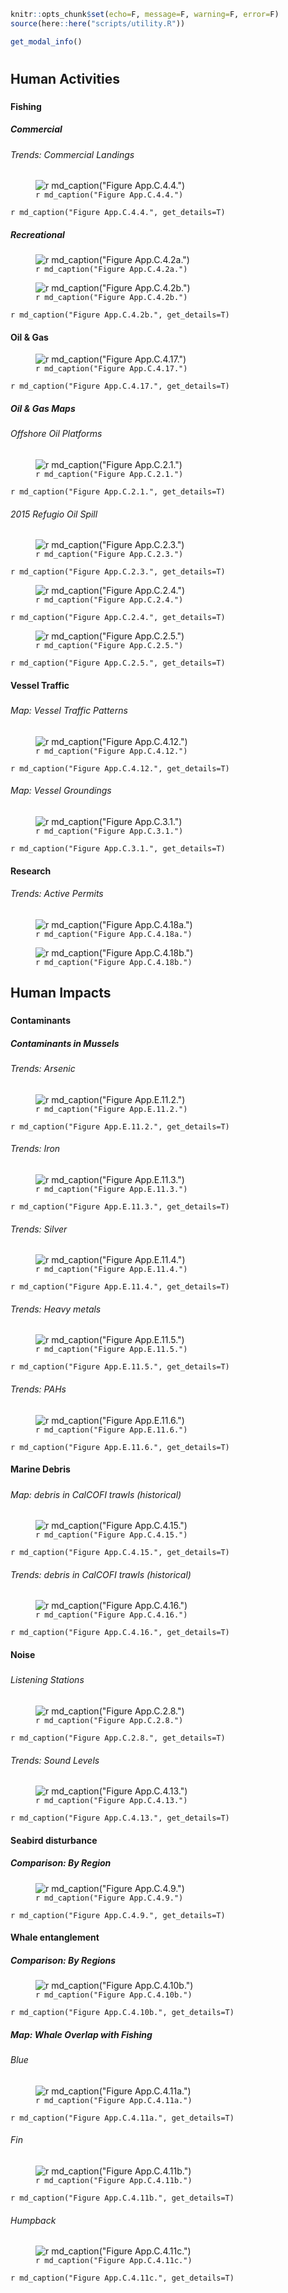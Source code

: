 ```r
knitr::opts_chunk$set(echo=F, message=F, warning=F, error=F)
source(here::here("scripts/utility.R"))
```

```r
get_modal_info()
```

# {.tabset}

## Human Activities 

### {.tabset}
#### Fishing {.tabset}

##### Commercial {.tabset}
###### Trends: Commercial Landings

![`r md_caption("Figure App.C.4.4.")`](../img/cinms_cr/App.C.4.4.Leeworthy_landings.jpg)

`r md_caption("Figure App.C.4.4.", get_details=T)`



##### Recreational 
![`r md_caption("Figure App.C.4.2a.")`](../img/cinms_cr/App.C.4.2a.CPFV_trips.jpg)

![`r md_caption("Figure App.C.4.2b.")`](../img/cinms_cr/App.C.4.2b.CPFV_landings.jpg)

`r md_caption("Figure App.C.4.2b.", get_details=T)`



#### Oil & Gas

![`r md_caption("Figure App.C.4.17.")`](../img/cinms_cr/App.C.4.17.Oil_gas_activity_CCIEA.jpg)

`r md_caption("Figure App.C.4.17.", get_details=T)`

##### Oil & Gas Maps {.tabset}

###### Offshore Oil Platforms

![`r md_caption("Figure App.C.2.1.")`](../img/cinms_cr/App.C.2.1 Oil platforms_Mari Cajandig.jpg)

`r md_caption("Figure App.C.2.1.", get_details=T)`

###### 2015 Refugio Oil Spill

![`r md_caption("Figure App.C.2.3.")`](../img/cinms_cr/App.C.2.3 Refugio Spill_Mari Cajandig.jpg)

`r md_caption("Figure App.C.2.3.", get_details=T)`

![`r md_caption("Figure App.C.2.4.")`](../img/cinms_cr/App.C.2.4.jpg)

`r md_caption("Figure App.C.2.4.", get_details=T)`

![`r md_caption("Figure App.C.2.5.")`](../img/cinms_cr/App.C.2.5.jpg)

`r md_caption("Figure App.C.2.5.", get_details=T)`

#### Vessel Traffic

##### {.tabset}

###### Map: Vessel Traffic Patterns

![`r md_caption("Figure App.C.4.12.")`](../img/cinms_cr/App.C.4.12.MSWGSS_2016.jpg)

`r md_caption("Figure App.C.4.12.", get_details=T)`

###### Map: Vessel Groundings

![`r md_caption("Figure App.C.3.1.")`](../img/cinms_cr/App.C.3.1_VesselGroundingsMap.jpg)

`r md_caption("Figure App.C.3.1.", get_details=T)`


#### Research
###### Trends: Active Permits

![`r md_caption("Figure App.C.4.18a.")`](../img/cinms_cr/App.C.4.18a.Projects_Permits.png) 

![`r md_caption("Figure App.C.4.18b.")`](../img/cinms_cr/App.C.4.18b.CDFW_Permits.png) 


## Human Impacts

### {.tabset}
#### Contaminants {.tabset}
##### Contaminants in Mussels

###### Trends: Arsenic

![`r md_caption("Figure App.E.11.2.")`](../img/cinms_cr/App.E.11.2.jpg)

`r md_caption("Figure App.E.11.2.", get_details=T)`

###### Trends: Iron

![`r md_caption("Figure App.E.11.3.")`](../img/cinms_cr/App.E.11.3.jpg)

`r md_caption("Figure App.E.11.3.", get_details=T)`

###### Trends: Silver

![`r md_caption("Figure App.E.11.4.")`](../img/cinms_cr/App.E.11.4.jpg)

`r md_caption("Figure App.E.11.4.", get_details=T)`

###### Trends: Heavy metals

![`r md_caption("Figure App.E.11.5.")`](../img/cinms_cr/App.E.11.5.jpg)

`r md_caption("Figure App.E.11.5.", get_details=T)`

###### Trends: PAHs

![`r md_caption("Figure App.E.11.6.")`](../img/cinms_cr/App.E.11.6.jpg)

`r md_caption("Figure App.E.11.6.", get_details=T)`




#### Marine Debris

##### {.tabset}


###### Map: debris in CalCOFI trawls (historical)
![`r md_caption("Figure App.C.4.15.")`](../img/cinms_cr/App.C.4.15.Gilfillan_graph.png)

`r md_caption("Figure App.C.4.15.", get_details=T)`

###### Trends: debris in CalCOFI trawls (historical)
![`r md_caption("Figure App.C.4.16.")`](../img/cinms_cr/App.C.4.16.Gilfillan_map.png)

`r md_caption("Figure App.C.4.16.", get_details=T)`


#### Noise

##### {.tabset}

###### Listening Stations

![`r md_caption("Figure App.C.2.8.")`](../img/cinms_cr/App.C.2.8.jpg)

`r md_caption("Figure App.C.2.8.", get_details=T)`


###### Trends: Sound Levels

![`r md_caption("Figure App.C.4.13.")`](../img/cinms_cr/App.C.4.13.CINMS_Noise.jpg)

`r md_caption("Figure App.C.4.13.", get_details=T)`

#### Seabird disturbance

##### Comparison: By Region
![`r md_caption("Figure App.C.4.9.")`](../img/cinms_cr/App.C.4.9.Seabird_disturbance_rates_Robinette.jpg)

`r md_caption("Figure App.C.4.9.", get_details=T)`

#### Whale entanglement {.tabset}

##### Comparison: By Regions
![`r md_caption("Figure App.C.4.10b.")`](../img/cinms_cr/App.C.4.10b.Whale_entanglements.png)
 
`r md_caption("Figure App.C.4.10b.", get_details=T)`

##### Map: Whale Overlap with Fishing {.tabset}

###### Blue

![`r md_caption("Figure App.C.4.11a.")`](../img/cinms_cr/App.C.4.11a.blue_risk.jpg)

`r md_caption("Figure App.C.4.11a.", get_details=T)`

###### Fin

![`r md_caption("Figure App.C.4.11b.")`](../img/cinms_cr/App.C.4.11b.fin_risk.jpg)

`r md_caption("Figure App.C.4.11b.", get_details=T)`

###### Humpback

![`r md_caption("Figure App.C.4.11c.")`](../img/cinms_cr/App.C.4.11c.humpback_risk.jpg)

`r md_caption("Figure App.C.4.11c.", get_details=T)`
